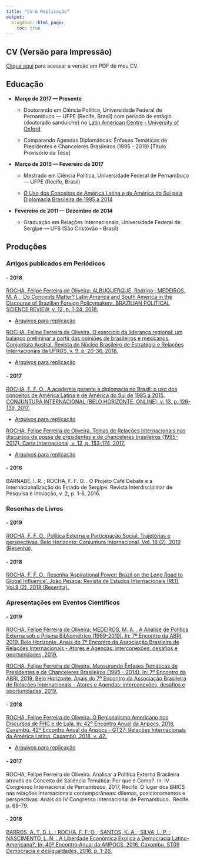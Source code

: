 ```yaml
---
title: "CV & Replicação"
output:
  blogdown::html_page:
    toc: true
---
```



## CV (Versão para Impressão)

[Clique aqui](https://github.com/rocha-felipeferreira/personal_site/blob/master/public/CV_PT.pdf) para acessar a versão em PDF de meu CV. 

## Educação

- **Março de 2017 — Presente**

    - Doutorando em Ciência Política, Universidade Federal de Pernambuco — UFPE (Recife, Brasil) com período de estágio {doutorado sanduíche} no [Latin American Centre - University of Oxford](https://www.lac.ox.ac.uk/people/felipe-rocha-0)

    - Comparando Agendas Diplomáticas: Ênfases Temáticas de Presidentes e Chanceleres Brasileiros (1995 - 2019) [Título Provisório da Tese]

- **Março de 2015 — Fevereiro de 2017**

    - Mestrado em Ciência Política, Universidade Federal de Pernambuco — UFPE (Recife, Brasil)

    - [O Uso dos Conceitos de América Latina e de América do Sul pela Diplomacia Brasileira de 1995 a 2014](https://repositorio.ufpe.br/handle/123456789/23655)
 
- **Fevereiro de 2011 — Dezembro de 2014**

     - Graduação em Relações Internacionais, Universidade Federal de Sergipe — UFS (São Cristóvão - Brasil)

## Produções 

### Artigos publicados em Periódicos

#### - 2018 

[ROCHA, Felipe Ferreira de Oliveira; ALBUQUERQUE, Rodrigo ; MEDEIROS, M. A. . Do Concepts Matter? Latin America and South America in the Discourse of Brazilian Foreign Policymakers. BRAZILIAN POLITICAL SCIENCE REVIEW, v. 12, p. 1-24, 2018.](https://doi.org/10.1590/1981-3821201800030006)

  - [Arquivos para replicação](https://doi.org/10.7910/DVN/LYNZVO)

[ROCHA, Felipe Ferreira de Oliveira. O exercício da liderança regional: um balanço preliminar a partir das opiniões de brasileiros e mexicanos. Conjuntura Austral. Revista do Núcleo Brasileiro de Estratégia e Relações Internacionais da UFRGS, v. 9, p. 20-36, 2018.](https://doi.org/10.22456/2178-8839.83922)

   - [Arquivos para replicação](https://github.com/rocha-felipeferreira/paper-lider-reg-brasil-mex)


#### - 2017

[ROCHA, F. F. O.. A academia perante a diplomacia no Brasil: o uso dos conceitos de América Latina e de América do Sul de 1985 a 2015. CONJUNTURA INTERNACIONAL (BELO HORIZONTE. ONLINE), v. 13, p. 126-139, 2017.](https://doi.org/10.5752/P.1809-6182.2016v13n3p126)

 - [Arquivos para replicação](https://doi.org/10.7910/DVN/ZVPJSP)
 
[ROCHA, Felipe Ferreira de Oliveira. Temas de Relações Internacionais nos discursos de posse de presidentes e de chanceleres brasileiros (1995-2017). Carta Internacional, v. 12, p. 153-174, 2017.](https://doi.org/10.21530/ci.v12n3.2017.707)

  - [Arquivos para replicação](https://doi.org/10.7910/DVN/MQCASI)
  
#### - 2016

BARNABÉ, I. R. ; ROCHA, F. F. O. . O Projeto Café Debate e a Internacionalização do Estado de Sergipe. Revista Interdisciplinar de Pesquisa e Inovação, v. 2, p. 1-8, 2016.


### Resenhas de Livros

#### - 2019

[ROCHA, F. F. O.. Política Externa e Participação Social: Trajetórias e perspectivas. Belo Horizonte: Conjuntura Internacional, Vol. 16 (2), 2019 (Resenha).](http://periodicos.pucminas.br/index.php/conjuntura/article/view/20377/16390)

#### - 2018

[ROCHA, F. F. O.. Resenha 'Aspirational Power: Brazil on the Long Road to Global Influence'. João Pessoa: Revista de Estudos Internacionais (REI), Vol.9 (2), 2018 (Resenha).](http://www.revistadeestudosinternacionais.com/uepb/index.php/rei/article/view/389/pdf)


### Apresentações em Eventos Científicos

#### - 2019

[ROCHA, Felipe Ferreira de Oliveira; MEDEIROS, M. A. . A Análise de Política Externa sob o Prisma Bibliométrico (1969-2019). In: 7º Encontro da ABRI, 2019, Belo Horizonte. Anais do 7º Encontro da Associação Brasileira de Relações Internacionais - Atores e Agendas: interconexões, desafios e oportunidades, 2019.](https://www.encontro2019.abri.org.br/site/anais2?AREA=6)

[ROCHA, Felipe Ferreira de Oliveira. Mensurando Ênfases Temáticas de Presidentes e de Chanceleres Brasileiros (1995 - 2014). In: 7º Encontro da ABRI, 2019, Belo Horizonte. Anais do 7º Encontro da Associação Brasileira de Relações Internacionais - Atores e Agendas: interconexões, desafios e oportunidades, 2019.](https://www.encontro2019.abri.org.br/site/anais2?AREA=13)

#### - 2018

[ROCHA, Felipe Ferreira de Oliveira. O Regionalismo Americano nos Discursos de FHC e de Lula. In: 42º Encontro Anual da Anpocs, 2018, Caxambú. 42º Encontro Anual da Anpocs - GT27: Relações Internacionais da América Latina. Caxambú, 2018. v. 42.](https://www.anpocs.com/index.php/encontros/papers/42-encontro-anual-da-anpocs/gt-31/gt27-16/11346-o-regionalismo-americano-nos-discursos-de-fhc-e-de-lula/file)

  - [Arquivos para replicação](https://github.com/rocha-felipeferreira/conference_american_reg_fhc_lula)


#### - 2017

ROCHA, Felipe Ferreira de Oliveira. Analisar a Política Externa Brasileira através do Conceito de Saliência Temática: Por que e Como?. In: IV Congresso Internacional de Pernambuco, 2017, Recife. O lugar dos BRICS nas relações internacionais contemporâneas: dilemas, posicionamentos e perspectivas: Anais do IV Congresso Internacional de Pernambuco.. Recife. p. 69-79.


#### - 2016 

[BARROS, A. T. D. L. ; ROCHA, F. F. O. ; SANTOS, K. A. ; SILVA, L. P. ; NASCIMENTO, L. N. . A Liberdade Econômica Explica a Democracia Latino-Americana?. In: 40º Encontro Anual da ANPOCS, 2016, Caxambu. ST09 Democracia e desigualdades, 2016. p. 1-26.](https://www.anpocs.com/index.php/papers-40-encontro/st-10/st09-9/10222-a-liberdade-economica-explica-a-democracia-latinoamericana/file)


